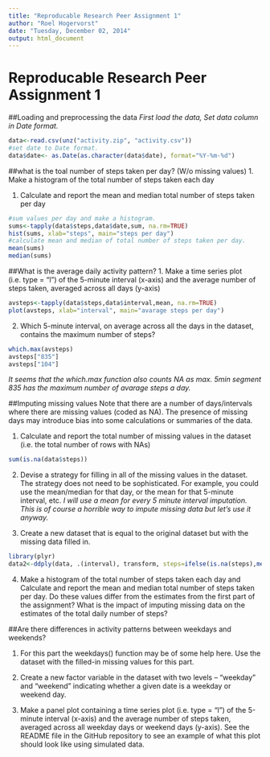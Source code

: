 ```yaml
---
title: "Reproducable Research Peer Assignment 1"
author: "Roel Hogervorst"
date: "Tuesday, December 02, 2014"
output: html_document
---
```

Reproducable Research Peer Assignment 1
============================================

##Loading and preprocessing the data
*First load the data,*
*Set data column in Date format.*
```r
data<-read.csv(unz("activity.zip", "activity.csv"))
#set date to Date format.
data$date<- as.Date(as.character(data$date), format="%Y-%m-%d")

```
##what is the toal number of steps taken per day? (W/o missing values)
1. Make a histogram of the total number of steps taken each day

1. Calculate and report the mean and median total number of steps taken per day


```r
#sum values per day and make a histogram.
sums<-tapply(data$steps,data$date,sum, na.rm=TRUE)
hist(sums, xlab="steps", main="steps per day")
#calculate mean and median of total number of steps taken per day.
mean(sums)
median(sums)
```

##What is the average daily activity pattern?
1. Make a time series plot (i.e. type = "l") of the 5-minute interval (x-axis) and the average number of steps taken, averaged across all days (y-axis)
```r
avsteps<-tapply(data$steps,data$interval,mean, na.rm=TRUE)
plot(avsteps, xlab="interval", main="avarage steps per day")
```

2. Which 5-minute interval, on average across all the days in the dataset, contains the maximum number of steps?
```r
which.max(avsteps)
avsteps["835"]
avsteps["104"]
```
*It seems that the which.max function also counts NA as max. *
*5min segment 835 has the maximum number of avarage steps a day.*

##Imputing missing values
Note that there are a number of days/intervals where there are missing values (coded as NA). The presence of missing days may introduce bias into some calculations or summaries of the data.

1. Calculate and report the total number of missing values in the dataset (i.e. the total number of rows with NAs)
```r
sum(is.na(data$steps))
```

2. Devise a strategy for filling in all of the missing values in the dataset. The strategy does not need to be sophisticated. For example, you could use the mean/median for that day, or the mean for that 5-minute interval, etc.
*I will use a mean for every 5 minute interval imputation. This is of course a horrible way to impute missing data but let's use it anyway.*

3. Create a new dataset that is equal to the original dataset but with the missing data filled in.

```r
library(plyr)
data2<-ddply(data, .(interval), transform, steps=ifelse(is.na(steps),mean(steps, na.rm=TRUE), steps))
```


4. Make a histogram of the total number of steps taken each day and Calculate and report the mean and median total number of steps taken per day. Do these values differ from the estimates from the first part of the assignment? What is the impact of imputing missing data on the estimates of the total daily number of steps?

##Are there differences in activity patterns between weekdays and weekends?

1. For this part the weekdays() function may be of some help here. Use the dataset with the filled-in missing values for this part.

2. Create a new factor variable in the dataset with two levels – “weekday” and “weekend” indicating whether a given date is a weekday or weekend day.

3. Make a panel plot containing a time series plot (i.e. type = "l") of the 5-minute interval (x-axis) and the average number of steps taken, averaged across all weekday days or weekend days (y-axis). See the README file in the GitHub repository to see an example of what this plot should look like using simulated data.
